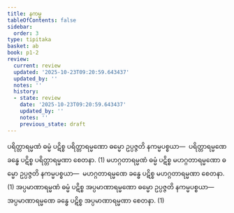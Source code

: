 ```yaml
---
title: နကမ္မ
tableOfContents: false
sidebar:
  order: 3
type: tipitaka
basket: ab
book: p1-2
review:
  current: review
  updated: '2025-10-23T09:20:59.643437'
  updated_by: ''
  notes: ''
  history:
  - state: review
    date: '2025-10-23T09:20:59.643437'
    updated_by: ''
    notes: ''
    previous_state: draft
---
```



<ReviewStatus review={frontmatter.review} showDetails={true} />

<HypothesisAnnotation frontmatter={frontmatter} />

<DynamicBreadcrumb />

<Division number="7" book="p1-2" e="ch" v="37" p="345">

<Paragraph number="2172" book="p1-2">
ပရိတ္တာရမ္မဏံ ဓမ္မံ ပဋိစ္စ ပရိတ္တာရမ္မဏော ဓမ္မော ဥပ္ပဇ္ဇတိ နကမ္မပစ္စယာ—  ပရိတ္တာရမ္မဏေ ခန္ဓေ ပဋိစ္စ ပရိတ္တာရမ္မဏာ စေတနာ. (1)
</Paragraph>

<Paragraph number="2173" book="p1-2">
မဟဂ္ဂတာရမ္မဏံ ဓမ္မံ ပဋိစ္စ မဟဂ္ဂတာရမ္မဏော ဓမ္မော ဥပ္ပဇ္ဇတိ နကမ္မပစ္စယာ—  မဟဂ္ဂတာရမ္မဏေ ခန္ဓေ ပဋိစ္စ မဟဂ္ဂတာရမ္မဏာ စေတနာ. (1)
</Paragraph>

<Paragraph number="2174" book="p1-2">
အပ္ပမာဏာရမ္မဏံ ဓမ္မံ ပဋိစ္စ အပ္ပမာဏာရမ္မဏော ဓမ္မော ဥပ္ပဇ္ဇတိ နကမ္မပစ္စယာ—  အပ္ပမာဏာရမ္မဏေ ခန္ဓေ ပဋိစ္စ အပ္ပမာဏာရမ္မဏာ စေတနာ. (1)
</Paragraph>
</Division>